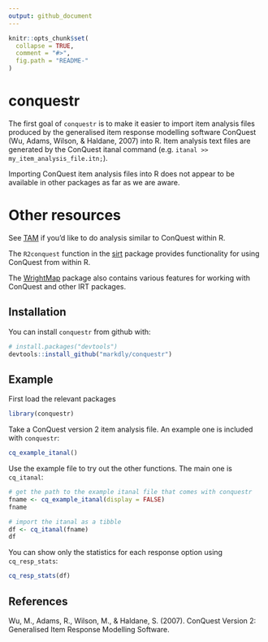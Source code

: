 ```yaml
---
output: github_document
---
```


<!-- README.md is generated from README.Rmd. Please edit that file -->

```r
knitr::opts_chunk$set(
  collapse = TRUE,
  comment = "#>",
  fig.path = "README-"
)
```

# conquestr

The first goal of `conquestr` is to make it easier to import item analysis files produced by the generalised item response modelling software ConQuest (Wu, Adams, Wilson, & Haldane, 2007) into R. Item analysis text files are generated by the ConQuest itanal command (e.g. `itanal >> my_item_analysis_file.itn;`).

Importing ConQuest item analysis files into R does not appear to be available in other packages as far as we are aware.

# Other resources
See [TAM](https://CRAN.R-project.org/package=TAM) if you'd like to do analysis similar to ConQuest within R.

The `R2conquest` function in the [sirt](https://CRAN.R-project.org/package=sirt) package provides functionality for using ConQuest from within R.

The [WrightMap](https://CRAN.R-project.org/package=WrightMap) package also contains various features for working with ConQuest and other IRT packages.

## Installation

You can install `conquestr` from github with:

```r
# install.packages("devtools")
devtools::install_github("markdly/conquestr")
```

## Example

First load the relevant packages

```r
library(conquestr)
```


Take a ConQuest version 2 item analysis file. An example one is included with `conquestr`:

```r
cq_example_itanal()
```

Use the example file to try out the other functions. The main one is `cq_itanal`:

```r
# get the path to the example itanal file that comes with conquestr
fname <- cq_example_itanal(display = FALSE)
fname

# import the itanal as a tibble
df <- cq_itanal(fname)
df
```

You can show only the statistics for each response option using `cq_resp_stats`:

```r
cq_resp_stats(df)

```

## References

Wu, M., Adams, R., Wilson, M., & Haldane, S. (2007). ConQuest Version 2: Generalised Item Response Modelling Software.
